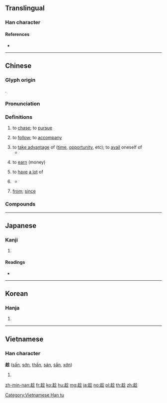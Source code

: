 {{character info/new}}
==Translingual==

===Han character===
{{Han char|rn=156|rad=走|as=05|sn=12|four=48802|canj=GOOHH|ids=⿺走㐱}}

====References====
* {{Han ref|kx=1216.010|dkj=37083|dj=1685.080|hdz=53482.130|uh=8D81|ud=36225|bh=B658|bd=46680}}

----

==Chinese==
{{zh-forms|alt=趂,賺-Min “to earn”}}

===Glyph origin===
{{Han etym}}
{{Han compound|走|㐱|ls=psc|c1=s|c2=p|t1=to run}}.

===Pronunciation===
{{zh-pron
|m=chèn
|c=can3
|h=pfs=
|md=tíng
|mn=qz,tw,xm,zz:thàn/qz,tw,xm,zz:thìn
|mn_note=thàn - vernacular; thìn - literary
|w=2tshen
|mc=y
|oc=y
|cat=v,con,md:prep
}}

===Definitions===
{{zh-hanzi}}

# {{lb|zh|literary|or|Min}} to [[chase]]; to [[pursue]]
# {{lb|zh|literary|or|Min}} to [[follow]]; to [[accompany]]
# to [[take advantage]] of ([[time]], [[opportunity]], etc); to [[avail]] oneself of
#* {{zh-x|趁 機會{wui6} 偷 嘢食|filch food while the opportunity is there|C}}
# {{lb|zh|Min}} to [[earn]] (money)
# {{lb|zh|Mandarin|colloquial}} to [[have]] [[a lot]] of
#: {{zh-x|趁錢|wealthy}}
# {{n-g|used to indicate a present situation: [[while]] [[circumstance]]s are [[optimal]]}}
#: {{zh-x|趁.熱.打.鐵|to strike while the iron is hot}}
#* {{zh-x|趁 天氣 好，快 出去 玩兒{r} 吧。|'''While''' the weather's good, go outside and play.}}
# {{lb|zh|Min Dong}} [[from]]; [[since]]

===Compounds===
{{zh-der|廝趁|尋趁|忙投急趁|相趁|短趁|睃趁|打趁|朝趁暮食|打鐵趁熱|趁口|趁腳兒蹻|雜趁|趁食|趁波逐浪|趁常|趁風勢|趁韻|趁工|隨趁|趁墟|趁虛而入|趁哄打劫|趁頭|趁錢|趁勢落篷|趁哄|趁熱灶火|趁勢|趁頭市|趁熱灶|趁便|趁浪逐波|趁手|趁火打劫|趕趁|趁空|趁心|趁願|趁火搶劫|趁亮兒|趁黑|趁風揚帆|趁熱|趕趁人|趁逐|趁貨兒|趁船|趁熟|趁早|趁心如意|趁人之危|趁人不備|趁機}}

----

==Japanese==

===Kanji===
{{ja-kanji|grade=|rs=走05}}

# {{defn|lang=ja|sort=走05}}

====Readings====
* {{ja-readings|on=[[ちん]] (chin)|kun=[[おう]] (ou)|nanori=}}

----

==Korean==

===Hanja===
{{ko-hanja|hangeul=[[진]], [[전]]|eumhun=|rv=jin, jeon|mr=chin, chŏn|y=cin, cen}}

# {{defn|lang=ko|sort=走05}}

----

==Vietnamese==

===Han character===
'''趁''' ([[sấn]], [[sớn]], [[thấn]], [[sán]], [[sắn]], [[xớn]])

# {{defn|vi}}

[[Category:Vietnamese Han tu]]

[[zh-min-nan:趁]]
[[fr:趁]]
[[ko:趁]]
[[hu:趁]]
[[mg:趁]]
[[ja:趁]]
[[no:趁]]
[[pl:趁]]
[[th:趁]]
[[zh:趁]]